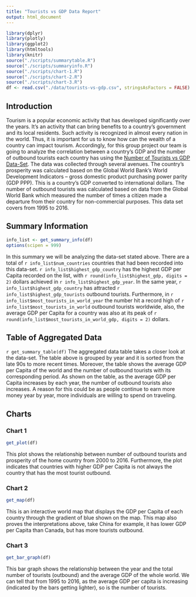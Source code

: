 ```yaml
---
title: "Tourists vs GDP Data Report"
output: html_document
---
```

```r
library(dplyr)
library(plotly)
library(ggplot2)
library(htmltools)
library(knitr)
source("./scripts/summarytable.R")
source("./scripts/summaryinfo.R")
source("./scripts/chart-1.R")
source("./scripts/chart-2.R")
source("./scripts/chart-3.R")
df <- read.csv("./data/tourists-vs-gdp.csv", stringsAsFactors = FALSE)
```

## Introduction
Tourism is a popular economic activity that has developed significantly over the years. It’s an activity that can bring benefits to a country's government and its local residents. Such activity is recognized in almost every nation in the world. Thus, it is important for us to know how can the wealth of a country can impact tourism. Accordingly, for this group project our team is going to analyze the correlation between a country's GDP and the number of outbound tourists each country has using the [Number of Tourists vs GDP Data-Set](https://ourworldindata.org/grapher/number-of-tourists-outbound-vs-level-of-prosperity-of-the-home-country). The data was collected through several avenues. The country's prosperity was calculated based on the Global World Bank's World Development Indicators -- gross domestic product purchasing power parity (GDP PPP). This is a country's GDP converted to international dollars. The number of outbound tourists was calculated based on data from the Global World Bank which measured the number of times a citizen made a departure from their country for non-commercial purposes. This data set covers from 1995 to 2016.

## Summary Information
```r
info_list <- get_summary_info(df)
options(scipen = 999)
```
In this summary we will be analyzing the data-set stated above. There are a total of `r info_list$num_countries` countries that had been recorded into this data-set. `r info_list$highest_gdp_country` has the highest GDP per Capita recorded on the list, with `r round(info_list$highest_gdp, digits = 2)` dollars achieved in `r info_list$highest_gdp_year`. In the same year, `r info_list$highest_gdp_country` has attracted `r info_list$highest_gdp_tourists` outbound tourists. Furthermore, in `r info_list$most_tourists_in_world_year` the number hit a record high of `r info_list$most_tourists_in_world` outbound tourists worldwide, also, the average GDP per Capita for a country was also at its peak of `r round(info_list$most_tourists_in_world_gdp, digits = 2)` dollars.

## Table of Aggregated Data
`r get_summary_table(df)`
The aggregated data table takes a closer look at the data-set. The table above is grouped by year and it is sorted from the late 90s to more recent times. Moreover, the table shows the average GDP per Capita of the world and the number of outbound tourists with its corresponding period. As shown on the table, as the average GDP per Capita increases by each year, the number of outbound tourists also increases. A reason for this could be as people continue to earn more money year by year, more individuals are willing to spend on traveling. 

## Charts
### Chart 1
```r
get_plot(df)
```

This plot shows the relationship between number of outbound tourists and prosperity of the home country from 2000 to 2016. Furthermore, the plot indicates that countries with higher GDP per Capita is not always the country that has the most tourist outbound.

### Chart 2
```r
get_map(df)
```

This is an interactive world map that displays the GDP per Capita of each country through the gradient of blue shown on the map. This map also proves the interpretations above, take China for example, it has lower GDP per Capita than Canada, but has more tourists outbound.

### Chart 3
```r
get_bar_graph(df)
```

This bar graph shows the relationship between the year and the total number of tourists (outbound) and the average GDP of the whole world. We can tell that from 1995 to 2016, as the average GDP per capita is increasing (indicated by the bars getting lighter), so is the number of tourists.
